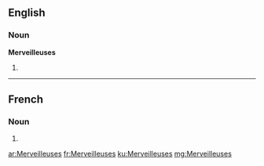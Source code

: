 ==English==

===Noun===
'''Merveilleuses'''

# {{plural of|Merveilleuse}}

----

==French==

===Noun===
{{head|fr|plural}} {{f|p}}

# {{plural of|Merveilleuse|lang=fr}}

[[ar:Merveilleuses]]
[[fr:Merveilleuses]]
[[ku:Merveilleuses]]
[[mg:Merveilleuses]]